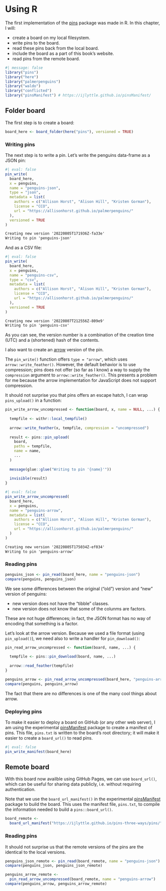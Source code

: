 # Using R

The first implementation of the [pins](https://pins.rstudio.com/) package was made in R.
In this chapter, I will:

 - create a board on my local filesystem.
 - write pins to the board.
 - read these pins back from the local board.
 - include the board as a part of this book's website.
 - read pins from the remote board.

```r
#| message: false
library("pins")
library("here")
library("palmerpenguins")
library("waldo")
library("conflicted")
library("pinsManifest") # https://ijlyttle.github.io/pinsManifest/
```

## Folder board

The first step is to create a board:

```r
board_here <- board_folder(here("pins"), versioned = TRUE)
```

### Writing pins

The next step is to write a pin. Let's write the penguins data-frame as a JSON pin:

```r
#| eval: false
pin_write(
  board_here, 
  x = penguins, 
  name = "penguins-json", 
  type = "json",
  metadata = list(
    authors = c("Allison Horst", "Alison Hill", "Kristen Gorman"),
    license = "CCO",
    url = "https://allisonhorst.github.io/palmerpenguins/"
  ),
  versioned = TRUE
)
```

``` default
Creating new version '20220805T171936Z-fa33e'
Writing to pin 'penguins-json'
```

And as a CSV file:

```r
#| eval: false
pin_write(
  board_here, 
  x = penguins, 
  name = "penguins-csv", 
  type = "csv",
  metadata = list(
    authors = c("Allison Horst", "Alison Hill", "Kristen Gorman"),
    license = "CCO",
    url = "https://allisonhorst.github.io/palmerpenguins/"
  ),
  versioned = TRUE
)
```

``` default
Creating new version '20220807T212556Z-809e9'
Writing to pin 'penguins-csv'
```

As you can see, the version number is a combination of the creation time (UTC) and a (shortened) hash of the contents.

I also want to create an [arrow](https://arrow.apache.org/docs/r/) version of the pin. 

The `pin_write()` function offers `type = "arrow"`, which uses `arrow::write_feather()`.
However, the default behavior is to use compression; pins does not offer (so far as I know) a way to supply the `compression` argument to `arrow::write_feather()`. 
This presents a problem for me because the arrow implementation for JavaScript does not support compression.

It should not surprise you that pins offers an escape hatch, I can wrap `pins_upload()` in a function:

```r
pin_write_arrow_uncompressed <- function(board, x, name = NULL, ...) {
  
  tempfile <- withr::local_tempfile()
  
  arrow::write_feather(x, tempfile, compression = "uncompressed")
  
  result <- pins::pin_upload(
    board,
    paths = tempfile,
    name = name,
    ...
  )
  
  message(glue::glue("Writing to pin '{name}'"))
  
  invisible(result)
}
```

```r
#| eval: false
pin_write_arrow_uncompressed(
  board_here, 
  x = penguins, 
  name = "penguins-arrow", 
  metadata = list(
    authors = c("Allison Horst", "Alison Hill", "Kristen Gorman"),
    license = "CCO",
    url = "https://allisonhorst.github.io/palmerpenguins/"
  )
)
```

``` default
Creating new version '20220805T175034Z-ef034'
Writing to pin 'penguins-arrow'
```

### Reading pins 

```r
penguins_json <- pin_read(board_here, name = "penguins-json")
compare(penguins, penguins_json)
```

We see some differences between the original ("old") version and "new" version of penguins:

 - new version does not have the "tibble" classes.
 - new version does not know that some of the colunms are factors.
 
These are not huge differences; in fact, the JSON format has no way of encoding that something is a factor.

Let's look at the arrow version.
Because we used a file format (using `pin_upload()`), we need also to write a handler for `pin_download()`:

```r
pin_read_arrow_uncompressed <- function(board, name, ...) {
  
  tempfile <- pins::pin_download(board, name, ...)
  
  arrow::read_feather(tempfile)
}
```

```r
penguins_arrow <- pin_read_arrow_uncompressed(board_here, "penguins-arrow")
compare(penguins, penguins_arrow)
```

The fact that there are no differences is one of the many cool things about arrow.

### Deploying pins

To make it easier to deploy a board on GitHub (or any other web server), I am using the experimental [pinsManifest](https://ijlyttle.github.io/pinsManifest/) package to create a manifest of pins.
This file, `pins.txt` is written to the board's root directory; it will make it easier to create a `board_url()` to read pins.

```r
#| eval: false
pin_write_manifest(board_here)
```

## Remote board

With this board now availble using GitHub Pages, we can use `board_url()`, which can be useful for sharing data publicly, i.e. without requiring authentication.

Note that we use the `board_url_manifest()` in the experimental [pinsManifest](https://ijlyttle.github.io/pinsManifest/) package to build the board.
This uses the manifest file, `pins.txt`, to compile the information needed to build a `pins::board_url()`.

```r
board_remote <- 
  board_url_manifest("https://ijlyttle.github.io/pins-three-ways/pins/")
```

### Reading pins

It should not surprise us that the remote versions of the pins are the identical to the local versions.

```r
penguins_json_remote <- pin_read(board_remote, name = "penguins-json")
compare(penguins_json, penguins_json_remote)
```

```r
penguins_arrow_remote <- 
  pin_read_arrow_uncompressed(board_remote, name = "penguins-arrow")
compare(penguins_arrow, penguins_arrow_remote)
```
